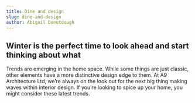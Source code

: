 ```yaml
---
title: Dine and design
slug: dine-and-design
author: Abigail Donutdough
---
```

## Winter is the perfect time to look ahead and start thinking about what
Trends are emerging in the home space. While some things are just classic, other elements have a more distinctive design edge to them. At A9 Architecture Ltd, we’re always on the look out for the next big thing making waves within interior design. If you’re looking to spice up your home, you might consider these latest trends.